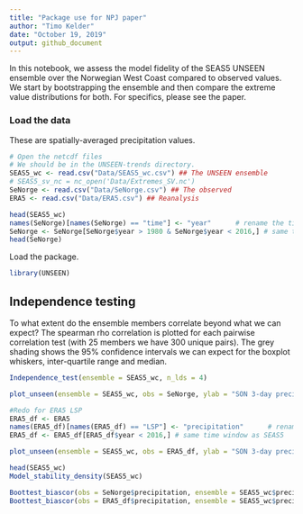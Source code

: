 ```yaml
---
title: "Package use for NPJ paper"
author: "Timo Kelder"
date: "October 19, 2019"
output: github_document 
---
```



In this notebook, we assess the model fidelity of the SEAS5 UNSEEN ensemble over the Norwegian West Coast compared to observed values. We start by bootstrapping  the ensemble and then compare the extreme value distributions for both. For specifics, please see the paper.

### Load the data
These are spatially-averaged precipitation values. 

```r
# Open the netcdf files
# We should be in the UNSEEN-trends directory.
SEAS5_wc <- read.csv("Data/SEAS5_wc.csv") ## The UNSEEN ensemble
# SEAS5_sv_nc = nc_open('Data/Extremes_SV.nc')
SeNorge <- read.csv("Data/SeNorge.csv") ## The observed
ERA5 <- read.csv("Data/ERA5.csv") ## Reanalysis
```


```r
head(SEAS5_wc)
names(SeNorge)[names(SeNorge) == "time"] <- "year"      # rename the time variable to 'year', in order for the functions to work.
SeNorge <- SeNorge[SeNorge$year > 1980 & SeNorge$year < 2016,] # same time window as SEAS5
head(SeNorge)
```
Load the package.
```r
library(UNSEEN)
```

## Independence testing
To what extent do the ensemble members correlate beyond what we can expect? The spearman rho correlation is plotted for each pairwise correlation test (with 25 members we have 300 unique pairs). The grey shading shows the 95% confidence intervals we can expect for the boxplot whiskers, inter-quartile range and median. 


```r
Independence_test(ensemble = SEAS5_wc, n_lds = 4)
```

```r
plot_unseen(ensemble = SEAS5_wc, obs = SeNorge, ylab = "SON 3-day precipitation (mm)")

#Redo for ERA5 LSP
ERA5_df <- ERA5
names(ERA5_df)[names(ERA5_df) == "LSP"] <- "precipitation"      # rename the time variable to 'year', in order for the functions to work.
ERA5_df <- ERA5_df[ERA5_df$year < 2016,] # same time window as SEAS5

plot_unseen(ensemble = SEAS5_wc, obs = ERA5_df, ylab = "SON 3-day precipitation (mm)")
```

```r
head(SEAS5_wc)
Model_stability_density(SEAS5_wc)
```

```r
Boottest_biascor(obs = SeNorge$precipitation, ensemble = SEAS5_wc$precipitation)
Boottest_biascor(obs = ERA5_df$precipitation, ensemble = SEAS5_wc$precipitation)
```